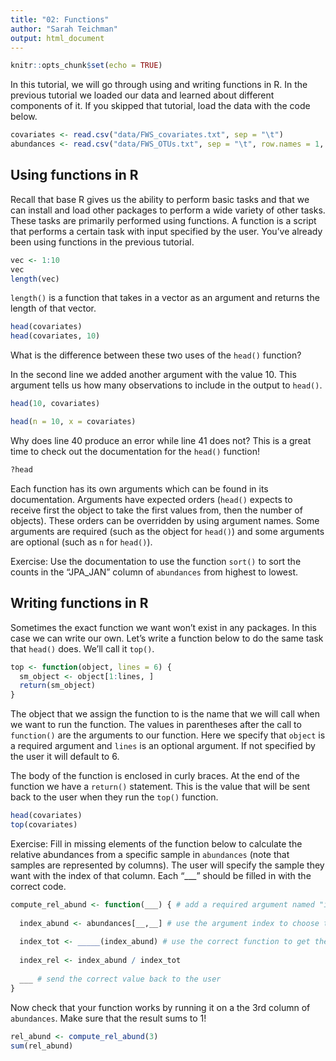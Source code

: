 ```yaml
---
title: "02: Functions"
author: "Sarah Teichman"
output: html_document
---
```

  
```r
knitr::opts_chunk$set(echo = TRUE)
```

In this tutorial, we will go through using and writing functions in R. In the previous tutorial we loaded our data and learned about different components of it. If you skipped that tutorial, load the data with the code below. 

```r
covariates <- read.csv("data/FWS_covariates.txt", sep = "\t")
abundances <- read.csv("data/FWS_OTUs.txt", sep = "\t", row.names = 1, header = T)
```

## Using functions in R

Recall that base R gives us the ability to perform basic tasks and that we can install and load other packages to perform a wide variety of other tasks. These tasks are primarily performed using functions. A function is a script that performs a certain task with input specified by the user. You've already been using functions in the previous tutorial. 

```r
vec <- 1:10
vec
length(vec)
```

`length()` is a function that takes in a vector as an argument and returns the length of that vector. 

```r
head(covariates)
head(covariates, 10)
```

What is the difference between these two uses of the `head()` function? 

In the second line we added another argument with the value 10. This argument tells us how many observations to include in the output to `head()`. 

```r
head(10, covariates)
```
```r
head(n = 10, x = covariates)
```

Why does line 40 produce an error while line 41 does not? This is a great time to check out the documentation for the `head()` function! 

```r
?head
```

Each function has its own arguments which can be found in its documentation. Arguments have expected orders (`head()` expects to receive first the object to take the first values from, then the number of objects). These orders can be overridden by using argument names. Some arguments are required (such as the object for `head()`) and some arguments are optional (such as `n` for `head()`). 

Exercise: Use the documentation to use the function `sort()` to sort the counts in the "JPA_JAN" column of `abundances` from highest to lowest. 

## Writing functions in R

Sometimes the exact function we want won't exist in any packages. In this case we can write our own. Let's write a function below to do the same task that `head()` does. We'll call it `top()`. 

```r
top <- function(object, lines = 6) {
  sm_object <- object[1:lines, ]
  return(sm_object)
}
```

The object that we assign the function to is the name that we will call when we want to run the function. The values in parentheses after the call to `function()` are the arguments to our function. Here we specify that `object` is a required argument and `lines` is an optional argument. If not specified by the user it will default to 6. 

The body of the function is enclosed in curly braces. At the end of the function we have a `return()` statement. This is the value that will be sent back to the user when they run the `top()` function.

```r
head(covariates)
top(covariates)
```

Exercise: Fill in missing elements of the function below to calculate the relative abundances from a specific sample in `abundances` (note that samples are represented by columns). The user will specify the sample they want with the index of that column. Each "___" should be filled in with the correct code.

```r
compute_rel_abund <- function(___) { # add a required argument named "index" 
  
  index_abund <- abundances[__,__] # use the argument index to choose the         appropriate column of abundances 
  
  index_tot <- _____(index_abund) # use the correct function to get the total counts for the column of abundances 
  
  index_rel <- index_abund / index_tot
  
  ___ # send the correct value back to the user
}
```

Now check that your function works by running it on a the 3rd column of `abundances`. Make sure that the result sums to 1!

```r
rel_abund <- compute_rel_abund(3)
sum(rel_abund)
```
